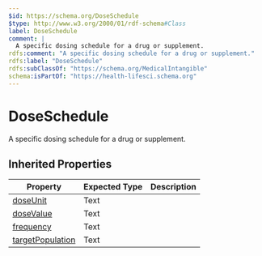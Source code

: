 ```yaml
---
$id: https://schema.org/DoseSchedule
$type: http://www.w3.org/2000/01/rdf-schema#Class
label: DoseSchedule
comment: |
  A specific dosing schedule for a drug or supplement.
rdfs:comment: "A specific dosing schedule for a drug or supplement."
rdfs:label: "DoseSchedule"
rdfs:subClassOf: "https://schema.org/MedicalIntangible"
schema:isPartOf: "https://health-lifesci.schema.org"
---
```


# DoseSchedule

A specific dosing schedule for a drug or supplement.

## Inherited Properties

| Property | Expected Type | Description |
| --- | --- | --- |
| [doseUnit](https://schema.org/doseUnit) | Text |  |
| [doseValue](https://schema.org/doseValue) | Text |  |
| [frequency](https://schema.org/frequency) | Text |  |
| [targetPopulation](https://schema.org/targetPopulation) | Text |  |
